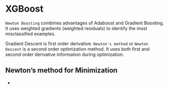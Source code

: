 # XGBoost

`Newton Boosting` combines advantages of Adaboost and Gradient Boosting. It uses weighted gradients (weighted residuals) to identify the most misclassified examples.

Gradient Descent is first order derivative. `Newton's method` or `Newton Descent` is a second order optimization method. It uses both first and second order derivative information during optimization.


## Newton's method for Minimization
* 

